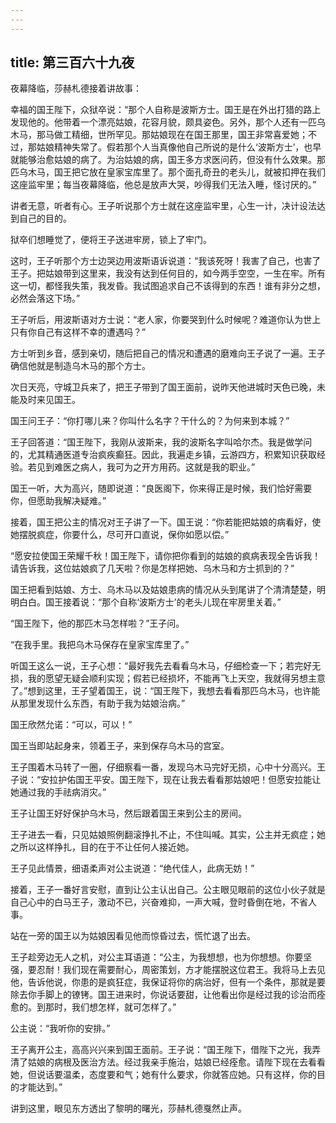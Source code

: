 ```yaml
---
---
---
```

title: 第三百六十九夜
---






夜幕降临，莎赫札德接着讲故事：





幸福的国王陛下，众狱卒说：“那个人自称是波斯方士。国王是在外出打猎的路上发现他的。他带着一个漂亮姑娘，花容月貌，颇具姿色。另外，那个人还有一匹乌木马，那马做工精细，世所罕见。那姑娘现在在国王那里，国王非常喜爱她；不过，那姑娘精神失常了。假若那个人当真像他自己所说的是什么‘波斯方士’，也早就能够治愈姑娘的病了。为治姑娘的病，国王多方求医问药，但没有什么效果。那匹乌木马，国王把它放在皇家宝库里了。那个面孔奇丑的老头儿，就被扣押在我们这座监牢里；每当夜幕降临，他总是放声大哭，吵得我们无法入睡，怪讨厌的。”

讲者无意，听者有心。王子听说那个方士就在这座监牢里，心生一计，决计设法达到自己的目的。

狱卒们想睡觉了，便将王子送进牢房，锁上了牢门。

这时，王子听那个方士边哭边用波斯语诉说道：“我该死呀！我害了自己，也害了王子。把姑娘带到这里来，我没有达到任何目的，如今两手空空，一生在牢。所有这一切，都怪我失策，我发昏。我试图追求自己不该得到的东西！谁有非分之想，必然会落这下场。”

王子听后，用波斯语对方士说：“老人家，你要哭到什么时候呢？难道你认为世上只有你自己有这样不幸的遭遇吗？”

方士听到乡音，感到亲切，随后把自己的情况和遭遇的磨难向王子说了一遍。王子确信他就是制造乌木马的那个方士。

次日天亮，守城卫兵来了，把王子带到了国王面前，说昨天他进城时天色已晚，未能及时来见国王。

国王问王子：“你打哪儿来？你叫什么名字？干什么的？为何来到本城？”

王子回答道：“国王陛下，我刚从波斯来，我的波斯名字叫哈尔杰。我是做学问的，尤其精通医道专治疯疾癫狂。因此，我遍走乡镇，云游四方，积累知识获取经验。若见到难医之病人，我可为之开方用药。这就是我的职业。”

国王一听，大为高兴，随即说道：“良医阁下，你来得正是时候，我们恰好需要你，但愿助我解决疑难。”

接着，国王把公主的情况对王子讲了一下。国王说：“你若能把姑娘的病看好，使她摆脱疯症，你要什么，尽可开口直说，保你如愿以偿。”

“愿安拉使国王荣耀千秋！国王陛下，请你把你看到的姑娘的疯病表现全告诉我！请告诉我，这位姑娘疯了几天啦？你是怎样把她、乌木马和方士抓到的？”

国王把看到姑娘、方士、乌木马以及姑娘患病的情况从头到尾讲了个清清楚楚，明明白白。国王接着说：“那个自称‘波斯方士’的老头儿现在牢房里关着。”

“国王陛下，他的那匹木马怎样啦？”王子问。

“在我手里。我把乌木马保存在皇家宝库里了。”

听国王这么一说，王子心想：“最好我先去看看乌木马，仔细检查一下；若完好无损，我的愿望无疑会顺利实现；假若已经损坏，不能再飞上天空，我就得另想主意了。”想到这里，王子望着国王，说：“国王陛下，我想去看看那匹乌木马，也许能从那里发现什么东西，有助于我为姑娘治病。”

国王欣然允诺：“可以，可以！”

国王当即站起身来，领着王子，来到保存乌木马的宫室。

王子围着木马转了一圈，仔细察看一番，发现乌木马完好无损，心中十分高兴。王子说：“安拉护佑国王平安。国王陛下，现在让我去看看那姑娘吧！但愿安拉能让她通过我的手祛病消灾。”

王子让国王好好保护乌木马，然后跟着国王来到公主的房间。

王子进去一看，只见姑娘照例翻滚挣扎不止，不住叫喊。其实，公主并无疯症；她之所以这样挣扎，目的在于不让任何人接近她。

王子见此情景，细语柔声对公主说道：“绝代佳人，此病无妨！”

接着，王子一番好言安慰，直到让公主认出自己。公主眼见眼前的这位小伙子就是自己心中的白马王子，激动不已，兴奋难抑，一声大喊，登时昏倒在地，不省人事。

站在一旁的国王以为姑娘因看见他而惊昏过去，慌忙退了出去。

王子趁旁边无人之机，对公主耳语道：“公主，为我想想，也为你想想。你要坚强，要忍耐！我们现在需要耐心，周密策划，方才能摆脱这位君王。我将马上去见他，告诉他说，你患的是疯狂症，我保证将你的病治好，但有一个条件，那就是要除去你手脚上的镣铐。国王进来时，你说话要甜，让他看出你是经过我的诊治而痊愈的。到那时，我们想怎样，就可怎样了。”

公主说：“我听你的安排。”

王子离开公主，高高兴兴来到国王面前。王子说：“国王陛下，借陛下之光，我弄清了姑娘的病根及医治方法。经过我亲手施治，姑娘已经痊愈。请陛下现在去看看她，但说话要温柔，态度要和气；她有什么要求，你就答应她。只有这样，你的目的才能达到。”





讲到这里，眼见东方透出了黎明的曙光，莎赫札德戛然止声。